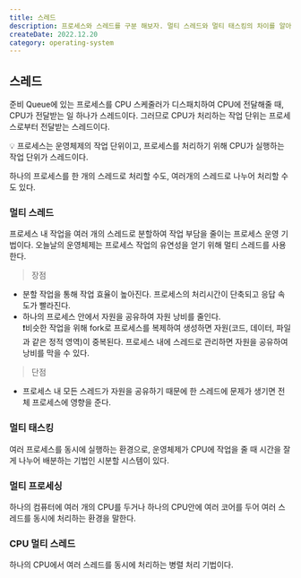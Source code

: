 ```yaml
---
title: 스레드
description: 프로세스와 스레드를 구분 해보자. 멀티 스레드와 멀티 태스킹의 차이를 알아보자.
createDate: 2022.12.20
category: operating-system
---
```


## 스레드

준비 Queue에 있는 프로세스를 CPU 스케줄러가 디스패치하여 CPU에 전달해줄 때, CPU가 전달받는 일 하나가 스레드이다. 그러므로 CPU가 처리하는 작업 단위는 프로세스로부터 전달받는 스레드이다.

<aside>
💡 프로세스는 운영체제의 작업 단위이고, 프로세스를 처리하기 위해 CPU가 실행하는 작업 단위가 스레드이다.

</aside>

하나의 프로세스를 한 개의 스레드로 처리할 수도, 여러개의 스레드로 나누어 처리할 수도 있다.

### 멀티 스레드

프로세스 내 작업을 여러 개의 스레드로 분할하여 작업 부담을 줄이는 프로세스 운영 기법이다. 오늘날의 운영체제는 프로세스 작업의 유연성을 얻기 위해 멀티 스레드를 사용한다.

> 장점

- 분할 작업을 통해 작업 효율이 높아진다.
  프로세스의 처리시간이 단축되고 응답 속도가 빨라진다.
- 하나의 프로세스 안에서 자원을 공유하여 자원 낭비를 줄인다.  
  ❗비슷한 작업을 위해 fork로 프로세스를 복제하여 생성하면 자원(코드, 데이터, 파일과 같은 정적 영역)이 중복된다. 프로세스 내에 스레드로 관리하면 자원을 공유하여 낭비를 막을 수 있다.

> 단점

- 프로세스 내 모든 스레드가 자원을 공유하기 때문에 한 스레드에 문제가 생기면 전체 프로세스에 영향을 준다.

### 멀티 태스킹

여러 프로세스를 동시에 실행하는 환경으로, 운영체제가 CPU에 작업을 줄 때 시간을 잘게 나누어 배분하는 기법인 시분할 시스템이 있다.

### 멀티 프로세싱

하나의 컴퓨터에 여러 개의 CPU를 두거나 하나의 CPU안에 여러 코어를 두어 여러 스레드를 동시에 처리하는 환경을 말한다.

### CPU 멀티 스레드

하나의 CPU에서 여러 스레드를 동시에 처리하는 병렬 처리 기법이다.
